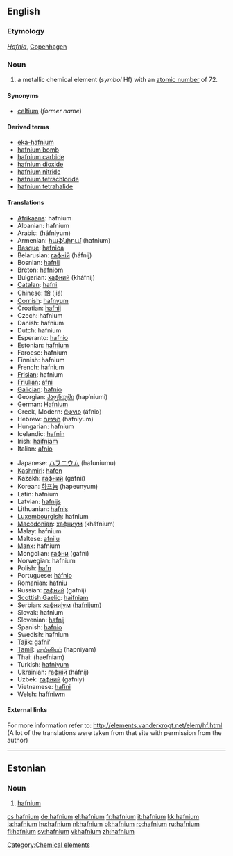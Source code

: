 {{see|Hafnium}}
==English==

{{elements|Hf|lutetium|Lu|tantalum|Ta}}

===Etymology===
{{L.}} ''[[Hafnia]]'', [[Copenhagen]]

===Noun===
{{en-noun|-}}
{{wikipedia}}

# a metallic chemical element (''symbol'' Hf) with an [[atomic number]] of 72.

====Synonyms====
*[[celtium]] (''former name'')

====Derived terms====
*[[eka-hafnium]]
*[[hafnium bomb]]
*[[hafnium carbide]]
*[[hafnium dioxide]]
*[[hafnium nitride]]
*[[hafnium tetrachloride]]
*[[hafnium tetrahalide]]

====Translations====
{{top}}
*[[Afrikaans]]: hafnium
*Albanian: hafnium
*Arabic: {{ARchar|[[هفنيوم]]}} (háfniyum) {{m}}
*Armenian: [[հաֆնիում]] (hafnium)
*[[Basque]]: [[hafnioa]]
*Belarusian: [[гафнiй]] (háfnij) {{m}}
*Bosnian: [[hafnij]]
*[[Breton]]: [[hafniom]]
*Bulgarian: [[хафний]] (kháfnij) {{m}}
*[[Catalan]]: [[hafni]]
*Chinese: [[鉿]] (jiá)
*[[Cornish]]: [[hafnyum]]
*Croatian: [[hafnij]]
*Czech: hafnium
*Danish: hafnium
*Dutch: hafnium {{n}}
*Esperanto: [[hafnio]]
*Estonian: [[#Estonian|hafnium]]
*Faroese: hafnium
*Finnish: hafnium
*French: hafnium {{m}}
*[[Frisian]]: hafnium
*[[Friulian]]: [[afni]]
*[[Galician]]: [[hafnio]]
*Georgian: [[ჰაფნიუმი]] (hap‘niumi)
*German: [[Hafnium]] {{n}}
*Greek, Modern: [[άφνιο]] (áfnio) {{n}}
*Hebrew: [[הפניום]] (hafniyum)
*Hungarian: hafnium
*Icelandic: [[hafnín]]
*Irish: [[haifniam]]
*Italian: [[afnio]] {{m}}
{{mid}}
*Japanese: [[ハフニウム]] (hafuniumu)
*[[Kashmiri]]: [[hafen]]
*Kazakh: [[гафний]] (gafnii)
*Korean: [[하프늄]] (hapeunyum)
*Latin: hafnium
*Latvian: [[hafnijs]]
*Lithuanian: [[hafnis]]
*[[Luxembourgish]]: hafnium
*[[Macedonian]]: [[хафниум]] (kháfnium) {{m}}
*Malay: hafnium
*Maltese: [[afniju]]
*[[Manx]]: hafnium
*Mongolian: [[гафни]] (gafni)
*Norwegian: hafnium
*Polish: [[hafn]] {{m}}
*Portuguese: [[háfnio]] {{m}}
*Romanian: [[hafniu]] {{n}}
*Russian: [[гафний]] (gáfnij) {{m}}
*[[Scottish Gaelic]]: [[haifniam]]
*Serbian: [[хафниjум]] ([[hafnijum]]) {{m}}
*Slovak: hafnium
*Slovenian: [[hafnij]]
*Spanish: [[hafnio]] {{m}}
*Swedish: hafnium
*[[Tajik]]: [[gafni']]
*[[Tamil]]: [[ஹப்னியம்]] (hapniyam)
*Thai: {{THchar|[[แฮฟเนียม]]}} (haefniam)
*Turkish: [[hafniyum]]
*Ukrainian: [[гафнiй]] (háfnij) {{m}}
*Uzbek: [[гафний]] (gafniy)
*Vietnamese: [[hafini]]
*Welsh: [[haffniwm]]
{{bottom}}

====External links====
For more information refer to:
http://elements.vanderkrogt.net/elem/hf.html
(A lot of the translations were taken from that site with permission from the author)

----

==Estonian==

===Noun===
{{infl|et|noun}}

# {{chemical element|lang=et}} [[#English|hafnium]]

[[Category:Chemical elements]]

[[cs:hafnium]]
[[de:hafnium]]
[[el:hafnium]]
[[fr:hafnium]]
[[it:hafnium]]
[[kk:hafnium]]
[[la:hafnium]]
[[hu:hafnium]]
[[nl:hafnium]]
[[pl:hafnium]]
[[ro:hafnium]]
[[ru:hafnium]]
[[fi:hafnium]]
[[sv:hafnium]]
[[vi:hafnium]]
[[zh:hafnium]]